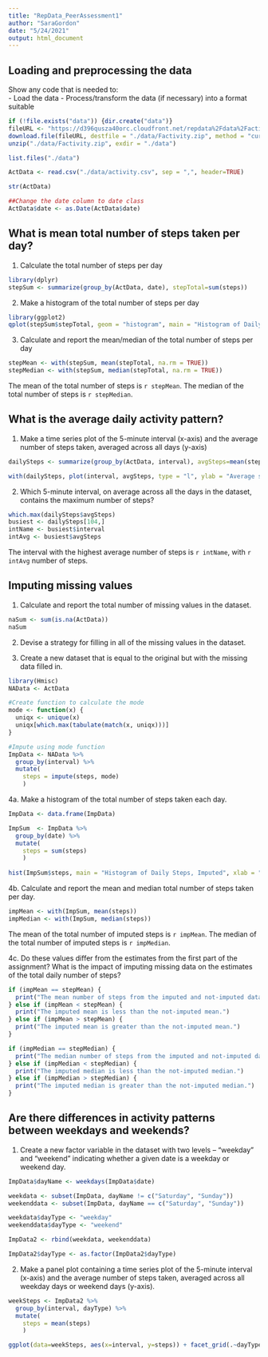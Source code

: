 ```yaml
---
title: "RepData_PeerAssessment1"
author: "SaraGordon"
date: "5/24/2021"
output: html_document
---
```


## Loading and preprocessing the data
Show any code that is needed to:  
- Load the data 
- Process/transform the data (if necessary) into a format suitable

```r
if (!file.exists("data")) {dir.create("data")}
fileURL <- "https://d396qusza40orc.cloudfront.net/repdata%2Fdata%2Factivity.zip"
download.file(fileURL, destfile = "./data/Factivity.zip", method = "curl")
unzip("./data/Factivity.zip", exdir = "./data")

list.files("./data")

ActData <- read.csv("./data/activity.csv", sep = ",", header=TRUE)

str(ActData)

##Change the date column to date class
ActData$date <- as.Date(ActData$date)
```

## What is mean total number of steps taken per day?
1. Calculate the total number of steps per day

```r
library(dplyr)
stepSum <- summarize(group_by(ActData, date), stepTotal=sum(steps))
```

2. Make a histogram of the total number of steps per day

```r
library(ggplot2)
qplot(stepSum$stepTotal, geom = "histogram", main = "Histogram of Daily Steps", xlab = "Total steps per day")
```

3. Calculate and report the mean/median of the total number of steps per day

```r
stepMean <- with(stepSum, mean(stepTotal, na.rm = TRUE))
stepMedian <- with(stepSum, median(stepTotal, na.rm = TRUE))
```

The mean of the total number of steps is `r stepMean`.
The median of the total number of steps is `r stepMedian`.

## What is the average daily activity pattern?
1. Make a time series plot of the 5-minute interval (x-axis) and the average number of steps taken, averaged across all days (y-axis)

```r
dailySteps <- summarize(group_by(ActData, interval), avgSteps=mean(steps, na.rm=TRUE))

with(dailySteps, plot(interval, avgSteps, type = "l", ylab = "Average steps", xlab = "Five-minute interval"))
```

2. Which 5-minute interval, on average across all the days in the dataset, contains the maximum number of steps?

```r
which.max(dailySteps$avgSteps)
busiest <- dailySteps[104,]
intName <- busiest$interval
intAvg <- busiest$avgSteps
```

The interval with the highest average number of steps is `r intName`, with `r intAvg` number of steps.

## Imputing missing values
1. Calculate and report the total number of missing values in the dataset.

```r
naSum <- sum(is.na(ActData))
naSum
```

2. Devise a strategy for filling in all of the missing values in the dataset. 

3. Create a new dataset that is equal to the original but with the missing data filled in.

```r
library(Hmisc)
NAData <- ActData

#Create function to calculate the mode
mode <- function(x) {
  uniqx <- unique(x)
  uniqx[which.max(tabulate(match(x, uniqx)))]
}

#Impute using mode function
ImpData <- NAData %>%
  group_by(interval) %>%
  mutate(
    steps = impute(steps, mode)
    )
```


4a. Make a histogram of the total number of steps taken each day.
```r
ImpData <- data.frame(ImpData)

ImpSum  <- ImpData %>%
  group_by(date) %>%
  mutate(
    steps = sum(steps)
    )
    
hist(ImpSum$steps, main = "Histogram of Daily Steps, Imputed", xlab = "Total steps per day")

```


4b. Calculate and report the mean and median total number of steps taken per day. 
```r
impMean <- with(ImpSum, mean(steps))
impMedian <- with(ImpSum, median(steps))
```

The mean of the total number of imputed steps is `r impMean`.
The median of the total number of imputed steps is `r impMedian`.


4c. Do these values differ from the estimates from the first part of the assignment? What is the impact of imputing missing data on the estimates of the total daily number of steps?

```r
if (impMean == stepMean) {
  print("The mean number of steps from the imputed and not-imputed datasets is the same.")
} else if (impMean < stepMean) {
  print("The imputed mean is less than the not-imputed mean.")
} else if (impMean > stepMean) {
  print("The imputed mean is greater than the not-imputed mean.")
}

if (impMedian == stepMedian) {
  print("The median number of steps from the imputed and not-imputed datasets is the same.")
} else if (impMedian < stepMedian) {
  print("The imputed median is less than the not-imputed median.")
} else if (impMedian > stepMedian) {
  print("The imputed median is greater than the not-imputed median.")
}

```

## Are there differences in activity patterns between weekdays and weekends?
1. Create a new factor variable in the dataset with two levels – “weekday” and “weekend” indicating whether a given date is a weekday or weekend day.

```r
ImpData$dayName <- weekdays(ImpData$date)

weekdata <- subset(ImpData, dayName != c("Saturday", "Sunday"))
weekenddata <- subset(ImpData, dayName == c("Saturday", "Sunday"))

weekdata$dayType <- "weekday"
weekenddata$dayType <- "weekend"

ImpData2 <- rbind(weekdata, weekenddata)

ImpData2$dayType <- as.factor(ImpData2$dayType)
```


2. Make a panel plot containing a time series plot of the 5-minute interval (x-axis) and the average number of steps taken, averaged across all weekday days or weekend days (y-axis). 

```r
weekSteps <- ImpData2 %>%
  group_by(interval, dayType) %>%
  mutate(
    steps = mean(steps)
    )

ggplot(data=weekSteps, aes(x=interval, y=steps)) + facet_grid(.~dayType) + geom_line() + labs(title = "Average Steps, Weekday vs Weekend") + labs(x = "Time of Day") + labs(y = "Total Steps") + guides(fill=FALSE)


```
